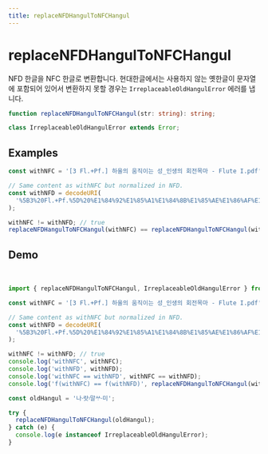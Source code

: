 ```yaml
---
title: replaceNFDHangulToNFCHangul
---
```



# replaceNFDHangulToNFCHangul

NFD 한글을 NFC 한글로 변환합니다. 현대한글에서는 사용하지 않는 옛한글이 문자열에 포함되어 있어서 변환하지 못할 경우는 `IrreplaceableOldHangulError` 에러를 냅니다.

```typescript
function replaceNFDHangulToNFCHangul(str: string): string;
```

```typescript
class IrreplaceableOldHangulError extends Error;
```

## Examples

```typescript
const withNFC = '[3 Fl.+Pf.] 하울의 움직이는 성_인생의 회전목마 - Flute I.pdf';

// Same content as withNFC but normalized in NFD.
const withNFD = decodeURI(
  '%5B3%20Fl.+Pf.%5D%20%E1%84%92%E1%85%A1%E1%84%8B%E1%85%AE%E1%86%AF%E1%84%8B%E1%85%B4%20%E1%84%8B%E1%85%AE%E1%86%B7%E1%84%8C%E1%85%B5%E1%86%A8%E1%84%8B%E1%85%B5%E1%84%82%E1%85%B3%E1%86%AB%20%E1%84%89%E1%85%A5%E1%86%BC_%E1%84%8B%E1%85%B5%E1%86%AB%E1%84%89%E1%85%A2%E1%86%BC%E1%84%8B%E1%85%B4%20%E1%84%92%E1%85%AC%E1%84%8C%E1%85%A5%E1%86%AB%E1%84%86%E1%85%A9%E1%86%A8%E1%84%86%E1%85%A1%20-%20Flute%20I.pdf'
);

withNFC != withNFD; // true
replaceNFDHangulToNFCHangul(withNFC) == replaceNFDHangulToNFCHangul(withNFD);
```

## Demo

<br />

<Sandpack>

```ts index.ts
import { replaceNFDHangulToNFCHangul, IrreplaceableOldHangulError } from 'es-hangul';

const withNFC = '[3 Fl.+Pf.] 하울의 움직이는 성_인생의 회전목마 - Flute I.pdf';

// Same content as withNFC but normalized in NFD.
const withNFD = decodeURI(
  '%5B3%20Fl.+Pf.%5D%20%E1%84%92%E1%85%A1%E1%84%8B%E1%85%AE%E1%86%AF%E1%84%8B%E1%85%B4%20%E1%84%8B%E1%85%AE%E1%86%B7%E1%84%8C%E1%85%B5%E1%86%A8%E1%84%8B%E1%85%B5%E1%84%82%E1%85%B3%E1%86%AB%20%E1%84%89%E1%85%A5%E1%86%BC_%E1%84%8B%E1%85%B5%E1%86%AB%E1%84%89%E1%85%A2%E1%86%BC%E1%84%8B%E1%85%B4%20%E1%84%92%E1%85%AC%E1%84%8C%E1%85%A5%E1%86%AB%E1%84%86%E1%85%A9%E1%86%A8%E1%84%86%E1%85%A1%20-%20Flute%20I.pdf'
);

withNFC != withNFD; // true
console.log('withNFC', withNFC);
console.log('withNFD', withNFD);
console.log('withNFC == withNFD', withNFC == withNFD);
console.log('f(withNFC) == f(withNFD)', replaceNFDHangulToNFCHangul(withNFC) == replaceNFDHangulToNFCHangul(withNFD));

const oldHangul = '나랏〮말〯ᄊᆞ미〮';

try {
  replaceNFDHangulToNFCHangul(oldHangul);
} catch (e) {
  console.log(e instanceof IrreplaceableOldHangulError);
}
```

</Sandpack>
